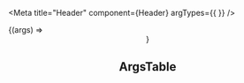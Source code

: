 


<Meta
  title="Header"
  component={Header}
  argTypes={{ }}
/>

<HeaderDescription />

<Canvas>
  <Story name="Header" height="400px">
    {(args) => <Header {...args} />}
  </Story>
</Canvas>

## ArgsTable

<ArgsTable of={Header} />
